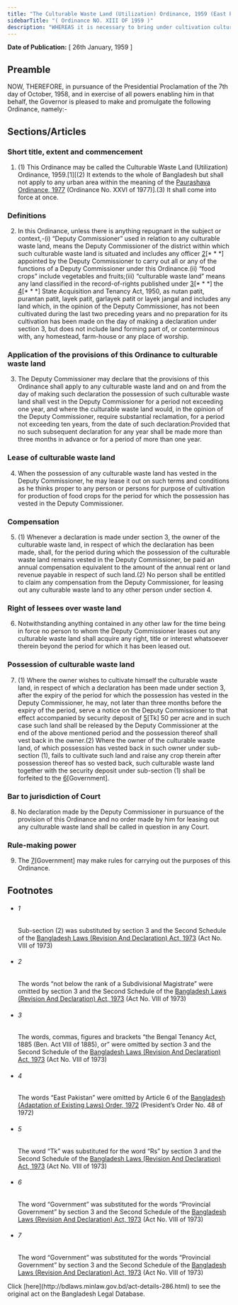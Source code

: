 ```yaml
---
title: "The Culturable Waste Land (Utilization) Ordinance, 1959 (East Pakistan Ordinance)"
sidebarTitle: "( Ordinance NO. XIII OF 1959 )"
description: "WHEREAS it is necessary to bring under cultivation culturable waste land with a view to step up production of food;"
---
```


**Date of Publication:** [ 26th January, 1959 ]

## Preamble

NOW, THEREFORE, in pursuance of the Presidential Proclamation of the 7th day of October, 1958, and in exercise of all powers enabling him in that behalf, the Governor is pleased to make and promulgate the following Ordinance, namely:-

## Sections/Articles

### Short title, extent and commencement

1. (1) This Ordinance may be called the Culturable Waste Land (Utilization) Ordinance, 1959.[1][(2) It extends to the whole of Bangladesh but shall not apply to any urban area within the meaning of the [Paurashava Ordinance, 1977](/act-549.html "Paurashava Ordinance, 1977 ") (Ordinance No. XXVI of 1977)].(3) It shall come into force at once.

### Definitions

2. In this Ordinance, unless there is anything repugnant in the subject or context,-(i) “Deputy Commissioner” used in relation to any culturable waste land, means the Deputy Commissioner of the district within which such culturable waste land is situated and includes any officer [2](1)[\* \* \*] appointed by the Deputy Commissioner to carry out all or any of the functions of a Deputy Commissioner under this Ordinance.(ii) “food crops” include vegetables and fruits;(iii) “culturable waste land” means any land classified in the record-of-rights published under [3](2)[\* \* \*] the [4](3)[\* \* \*] State Acquisition and Tenancy Act, 1950, as nutan patit, purantan patit, layek patit, garlayek patit or layek jangal and includes any land which, in the opinion of the Deputy Commissioner, has not been cultivated during the last two preceding years and no preparation for its cultivation has been made on the day of making a declaration under section 3, but does not include land forming part of, or conterminous with, any homestead, farm-house or any place of worship.

### Application of the provisions of this Ordinance to culturable waste land

3. The Deputy Commissioner may declare that the provisions of this Ordinance shall apply to any culturable waste land and on and from the day of making such declaration the possession of such culturable waste land shall vest in the Deputy Commissioner for a period not exceeding one year, and where the culturable waste land would, in the opinion of the Deputy Commissioner, require substantial reclamation, for a period not exceeding ten years, from the date of such declaration:Provided that no such subsequent declaration for any year shall be made more than three months in advance or for a period of more than one year.

### Lease of culturable waste land

4. When the possession of any culturable waste land has vested in the Deputy Commissioner, he may lease it out on such terms and conditions as he thinks proper to any person or persons for purpose of cultivation for production of food crops for the period for which the possession has vested in the Deputy Commissioner.

### Compensation

5. (1) Whenever a declaration is made under section 3, the owner of the culturable waste land, in respect of which the declaration has been made, shall, for the period during which the possession of the culturable waste land remains vested in the Deputy Commissioner, be paid an annual compensation equivalent to the amount of the annual rent or land revenue payable in respect of such land.(2) No person shall be entitled to claim any compensation from the Deputy Commissioner, for leasing out any culturable waste land to any other person under section 4.

### Right of lessees over waste land

6. Notwithstanding anything contained in any other law for the time being in force no person to whom the Deputy Commissioner leases out any culturable waste land shall acquire any right, title or interest whatsoever therein beyond the period for which it has been leased out.

### Possession of culturable waste land

7. (1) Where the owner wishes to cultivate himself the culturable waste land, in respect of which a declaration has been made under section 3, after the expiry of the period for which the possession has vested in the Deputy Commissioner, he may, not later than three months before the expiry of the period, serve a notice on the Deputy Commissioner to that effect accompanied by security deposit of [5](1)[Tk] 50 per acre and in such case such land shall be released by the Deputy Commissioner at the end of the above mentioned period and the possession thereof shall vest back in the owner.(2) Where the owner of the culturable waste land, of which possession has vested back in such owner under sub-section (1), fails to cultivate such land and raise any crop therein after possession thereof has so vested back, such culturable waste land together with the security deposit under sub-section (1) shall be forfeited to the [6](2)[Government].

### Bar to jurisdiction of Court

8. No declaration made by the Deputy Commissioner in pursuance of the provision of this Ordinance and no order made by him for leasing out any culturable waste land shall be called in question in any Court.

### Rule-making power

9. The [7](1)[Government] may make rules for carrying out the purposes of this Ordinance.

## Footnotes

- ###### 1

  Sub-section (2) was substituted by section 3 and the Second Schedule of the [Bangladesh Laws (Revision And Declaration) Act, 1973](/act-430.html "Bangladesh Laws (Revision And Declaration) Act, 1973") (Act No. VIII of 1973)

- ###### 2

  The words “not below the rank of a Subdivisional Magistrate” were omitted by section 3 and the Second Schedule of the [Bangladesh Laws (Revision And Declaration) Act, 1973](/act-430.html "Bangladesh Laws (Revision And Declaration) Act, 1973") (Act No. VIII of 1973)

- ###### 3

  The words, commas, figures and brackets “the Bengal Tenancy Act, 1885 (Ben. Act VIII of 1885), or” were omitted by section 3 and the Second Schedule of the [Bangladesh Laws (Revision And Declaration) Act, 1973](/act-430.html "Bangladesh Laws (Revision And Declaration) Act, 1973") (Act No. VIII of 1973)

- ###### 4

  The words “East Pakistan” were omitted by Article 6 of the [Bangladesh (Adaptation of Existing Laws) Order, 1972](/act-388.html "Bangladesh (Adaptation of Existing Laws) Order, 1972 ") (President’s Order No. 48 of 1972)

- ###### 5

  The word “Tk” was substituted for the word “Rs” by section 3 and the Second Schedule of the [Bangladesh Laws (Revision And Declaration) Act, 1973](/act-430.html "Bangladesh Laws (Revision And Declaration) Act, 1973") (Act No. VIII of 1973)

- ###### 6

  The word “Government” was substituted for the words “Provincial Government” by section 3 and the Second Schedule of the [Bangladesh Laws (Revision And Declaration) Act, 1973](/act-430.html "Bangladesh Laws (Revision And Declaration) Act, 1973") (Act No. VIII of 1973)

- ###### 7

  The word “Government” was substituted for the words “Provincial Government” by section 3 and the Second Schedule of the [Bangladesh Laws (Revision And Declaration) Act, 1973](/act-430.html "Bangladesh Laws (Revision And Declaration) Act, 1973") (Act No. VIII of 1973)

<Note>
  Click [here](http://bdlaws.minlaw.gov.bd/act-details-286.html) to see the original act on the Bangladesh Legal Database.
</Note>
